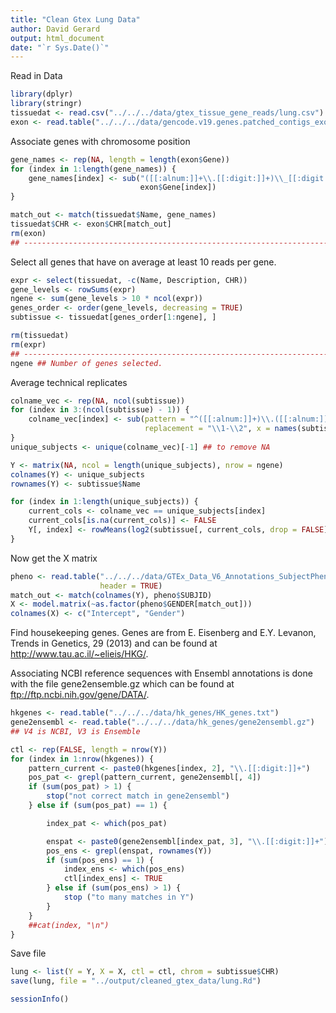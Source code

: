 ```yaml
---
title: "Clean Gtex Lung Data"
author: David Gerard
output: html_document
date: "`r Sys.Date()`"
---
```


Read in Data
```r
library(dplyr)
library(stringr)
tissuedat <- read.csv("../../../data/gtex_tissue_gene_reads/lung.csv")
exon <- read.table("../../../data/gencode.v19.genes.patched_contigs_exons.txt", header = TRUE)
```

Associate genes with chromosome position
```r
gene_names <- rep(NA, length = length(exon$Gene))
for (index in 1:length(gene_names)) {
    gene_names[index] <- sub("([[:alnum:]]+\\.[[:digit:]]+)\\_[[:digit:]]+", "\\1",
                             exon$Gene[index])
}

match_out <- match(tissuedat$Name, gene_names)
tissuedat$CHR <- exon$CHR[match_out]
rm(exon)
## ----------------------------------------------------------------------------
```

Select all genes that have on average at least 10 reads per gene.
```r
expr <- select(tissuedat, -c(Name, Description, CHR))
gene_levels <- rowSums(expr)
ngene <- sum(gene_levels > 10 * ncol(expr))
genes_order <- order(gene_levels, decreasing = TRUE)
subtissue <- tissuedat[genes_order[1:ngene], ]

rm(tissuedat)
rm(expr)
## ----------------------------------------------------------------------------
ngene ## Number of genes selected.
```

Average technical replicates
```r
colname_vec <- rep(NA, ncol(subtissue))
for (index in 3:(ncol(subtissue) - 1)) {
    colname_vec[index] <- sub(pattern = "^([[:alnum:]]+)\\.([[:alnum:]]+)\\..+",
                              replacement = "\\1-\\2", x = names(subtissue)[index])
}
unique_subjects <- unique(colname_vec)[-1] ## to remove NA

Y <- matrix(NA, ncol = length(unique_subjects), nrow = ngene)
colnames(Y) <- unique_subjects
rownames(Y) <- subtissue$Name

for (index in 1:length(unique_subjects)) {
    current_cols <- colname_vec == unique_subjects[index]
    current_cols[is.na(current_cols)] <- FALSE
    Y[, index] <- rowMeans(log2(subtissue[, current_cols, drop = FALSE] + 1))
}
```
Now get the X matrix
```r
pheno <- read.table("../../../data/GTEx_Data_V6_Annotations_SubjectPhenotypesDS.txt",
                    header = TRUE)
match_out <- match(colnames(Y), pheno$SUBJID)
X <- model.matrix(~as.factor(pheno$GENDER[match_out]))
colnames(X) <- c("Intercept", "Gender")
```

Find housekeeping genes. Genes are from E. Eisenberg and E.Y. Levanon, Trends in Genetics, 29 (2013) and can be found at [http://www.tau.ac.il/~elieis/HKG/](http://www.tau.ac.il/~elieis/HKG/).

Associating NCBI reference sequences with Ensembl annotations is done with the file gene2ensemble.gz which can be found at [ftp://ftp.ncbi.nih.gov/gene/DATA/](ftp://ftp.ncbi.nih.gov/gene/DATA/).

```r
hkgenes <- read.table("../../../data/hk_genes/HK_genes.txt")
gene2ensembl <- read.table("../../../data/hk_genes/gene2ensembl.gz")
## V4 is NCBI, V3 is Ensemble

ctl <- rep(FALSE, length = nrow(Y))
for (index in 1:nrow(hkgenes)) {
    pattern_current <- paste0(hkgenes[index, 2], "\\.[[:digit:]]+")
    pos_pat <- grepl(pattern_current, gene2ensembl[, 4])
    if (sum(pos_pat) > 1) {
        stop("not correct match in gene2ensembl")
    } else if (sum(pos_pat) == 1) {

        index_pat <- which(pos_pat)

        enspat <- paste0(gene2ensembl[index_pat, 3], "\\.[[:digit:]]+")
        pos_ens <- grepl(enspat, rownames(Y))
        if (sum(pos_ens) == 1) {
            index_ens <- which(pos_ens)
            ctl[index_ens] <- TRUE
        } else if (sum(pos_ens) > 1) {
            stop ("to many matches in Y")
        }
    }
    ##cat(index, "\n")
}
```

Save file
```r
lung <- list(Y = Y, X = X, ctl = ctl, chrom = subtissue$CHR)
save(lung, file = "../output/cleaned_gtex_data/lung.Rd")
```

```r
sessionInfo()
```
